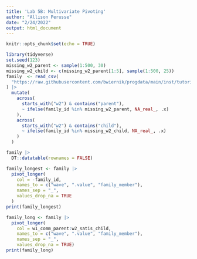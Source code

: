 ```yaml
---
title: 'Lab 5B: Multivariate Pivoting'
author: "Allison Perusse"
date: "2/24/2022"
output: html_document
---
```


```r
knitr::opts_chunk$set(echo = TRUE)
```

```r
library(tidyverse)
set.seed(123)
missing_w2_parent <- sample(1:500, 30)
missing_w2_child <- c(missing_w2_parent[1:5], sample(1:500, 25))
family  <- read_csv(
  "https://raw.githubusercontent.com/bwiernik/progdata/main/inst/tutorials/data/family_data.csv"
) |> 
  mutate(
    across(
      starts_with("w2") & contains("parent"),
      ~ ifelse(family_id %in% missing_w2_parent, NA_real_, .x)
    ),
    across(
      starts_with("w2") & contains("child"),
      ~ ifelse(family_id %in% missing_w2_child, NA_real_, .x)
    )
  )
```

```r
family |> 
  DT::datatable(rownames = FALSE)
```

```r
family_longest <- family |>
  pivot_longer(
    col = -family_id,
    names_to = c("wave", ".value", "family_member"),
    names_sep = "_",
    values_drop_na = TRUE
  )
print(family_longest)

family_long <- family |>
  pivot_longer(
    col = w1_comm_parent:w2_satis_child,
    names_to = c("wave", ".value", "family_member"),
    names_sep = "_",
    values_drop_na = TRUE)
print(family_long)


    
```
  